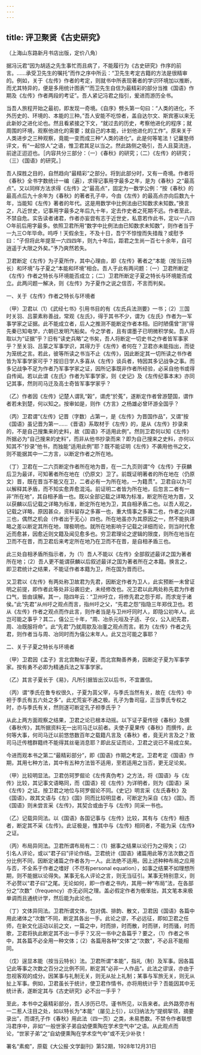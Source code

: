 ```yaml
---
---
---
```

title: 评卫聚贤《古史研究》
---




（上海山东路新月书店出版，定价八角）

据冯沅君“因为胡适之先生事忙而且病了，不能履行为《古史研究》作序的前言。……承受卫先生的嘱托”而作之序中所云：“卫先生考定古籍的方法是很精审的。例如，关于《左传》作者的考定，则就书中所表现著者的学识环境加以推断，而尤其特异的，便是多用统计图表”“而卫先生自信为最精彩的部分当推《国语》作期及《左传》作者两段的考证”。吾人紧记冯君之指引，爰进而游历全书。

当吾人旅程开始之最初，即发现一奇境。《自序》劈头第一句曰：“人类的进化，不外历史的、环境的、本能的三种。”吾人安能不吃惊者，盖自达尔文、斯宾塞以来无此新妙之进化论也。然且看紧接之下文，“就过去的历史，考察他进化的程序；就周围的环境，观察他进化的需要；就自己的本能，计划他进化的工作”。原来关于人类进步之三种观察，竟能一变而成三种“人类的进化”。此是何等笔法！记曩塾师评文，有“一起惊人”之语，惟卫君其足以当之。然此路侧之吸引，吾人且莫流连，前途正迢迢也。［内容共分三部分：（一）《春秋》的研究；（二）《左传》的研究；（三）《国语》的研究。］

吾人探胜之目的，自然趋向“最精彩”之部分。将到此部分时，又有一奇境。作者将《春秋》全书字数统计一编〔遍〕，求得记事用字最多之年，是为《春秋》之“最高点”。又以同样方法求得《左传》之“最高点”，固定为一数学公例：“按《春秋》的最高点后九十余年为《春秋》的著者孔子卒，今由《左传》的最高点亦向后数九十年，当能知《左传》著者的年代。这是用数学中比例法由已知数求未知数。”换言之，凡近世史，记事用字最多之年后九十年，定去作史者之死期不远。作者至此，不禁自危。实告读者诸君，作者亦妄尝有志于近世史，私意若作此书，定以一八四○年前后用字最多。依照卫君所用“数字中比例法由已知数求未知数”，则作者当于一九三○年毕命。呜呼！天假余生，不及十日，吾宁不惊惶而失措哉？或慰予曰：“子但将此年提至一六四四年，则九十年后，距君之生尚一百七十余年，自可逍遥于大限之外矣。”予乃爽然若失。

卫君断定《左传》为子夏所作，其中心理由，即《左传》著者之“本能（按当云特长）和环境”与子夏之“本能和环境”相合。吾人于此有两问题：（一）卫君所断定《左传》作者之特长与环境能否成立；（二）卫君所断定子夏之特长与环境能否成立。此两问题一解决，则《左传》为子夏作之说之信否，不言而判矣。

一、关于《左传》作者之特长与环境者

（甲）卫君以（1）《武经七书》引用书目的有《左氏兵法测要》一书；（2）三国时关羽、吕蒙素称善战，常观《左氏》，得于其书不少，谓为《左氏》作者为一军事学家之证据。此不能成立者，后人之推测不能断定作者本相。旧时陋儒曾“测”得先秦已知电学，六朝已发明汽船矣。今之学者，且有谓墨子已明微积学矣。吾人将取以为“证据”乎？旧有“读史兵略”之书矣，吾人将断定一切史书之作者皆军事家乎？至关羽、吕蒙之军事学识，其得力于《左传》者何在？卫君亦未能指出，而徒为笼统之言。若此，彼等所读之书当不止《左传》，因此断定其一切所读之书作者皆为军事学家可乎？按旧日学人多喜从《左传》谈兵者，特因其多记战争之事。而多记战争不足为作者乃军事学家之证，因所记事既非作者所经验，必采自他书或得自传闻。若以此谓《左氏》作者为军事学家，则《史记》及《左传纪事本末》亦同记其事，然则司马迁及高士奇皆军事学家乎？

（乙）作者因《左传》记楚人谓乳“榖”，谓虎“於菟”，遂断定作者曾游楚国，谓作者若未到楚，何以知之。按审如是，则作《方言》之杨雄必曾环游全国乎？

（丙）卫君谓“《左传》记晋（字数）占第一，是《左传》为晋国作品”，又谓“按《国语》虽记晋为第一……《晋语》系取材于《左传》的，是从《左传》抄录来的，不是自己搜集来的史料，故《国语》不适用此例”。然则卫君何以知《左传》所据必为“自己搜来的史料”，而非从他书抄录而来？即为自己搜来之史料，亦何以知其不“抄录”他书，而独能“适用此例”耶？既不能证明《左传》不袭用他书之文，则不能据其中一二方言，以断定作者之所在地。

（丁）卫君在一二六页断定作者所在地为晋，在一二九页则谓“今《左传》于获麟后卫为最详，可知著者所在地在（仍原文）卫了。前既证明著者的所在地在（仍原文）晋，既在晋当不能又在卫，二者必有一为所在地，一为籍贯”。卫君自以为可以解释其矛盾，而不知实愈弄愈混沌。前证明二者皆为所在地，后忽言二者有一非“所在地”，其自相矛盾一也。既以全部记载之详略为标准，断定所在地为晋，又以获麟以后记载之详略为标准，断定所在地为卫，其自相矛盾二也。以吾人观之，记载之详略，原因甚众，资料留存之多寡一也，重大情事之多寡二也，作者之兴趣三也，偶然之机会（作者出于无心）四也。所在地虽亦为其原因之一，然不能执详略之差以断定其所在地，理极明也。就所在地影响于记载之详细而论，则当时代愈近而愈甚，因愈近则文籍及闻见愈多也。穷卫君理论之逻辑的限度，则所在地当在卫而不在晋，而卫君后来考定所在地乃在卫而不在晋，是自相矛盾三也。

此三处自相矛盾所指示者，为（1）吾人不能以《左传》全部叙述最详之国为著者所在地；（2）吾人更不能谓获麟以后叙述最详之国为著者所在之本籍。换言之，即卫君统计之结果，不能证作者本籍为卫，所在国为晋而已。

又卫君以《左传》有两处称卫故君为先君，因断定作者为卫人，此实预断一未曾证明之前提，即作者此等处非沿袭旧史，未经修改也。况卫君以此两处称先君为作者口气，皆由误解。其一，隐四年云：“卫州吁立，将修先君之怨于郑，而求宠于诸侯。”此“先君”从州吁之观点而言，指州吁之父，“先君之怨”指隐三年郑伐卫也。若从《左传》作者之观点而作此言，则作者当是与卫州吁同时人，即隐公初年人。此岂可能之事乎？其二，僖公三十年，“周、冶杀元咺及子适、子仪，公入祀先君，周、冶既服将命”。此“先君”乃就周歂及冶廑之观点而言。若为《左传》作者之先君，则作者当与周、冶同时而为僖公末年人。此又岂可能之事耶？

二、关于子夏之特长与环境者

（甲）卫君因《孟子》言北宫黝似子夏，而北宫黝善养勇，因断定子夏为军事学家。按有勇不必即为精通兵法之军事学家。

（乙）其言子夏长于《易》，凡所引据皆出汉以后书，不宜置信。

（丙）谓“季氏在鲁专权很久，子夏为莒父宰，与季氏当然有关，故在《左传》中袒于季氏有五六处之多”。此尤荒妄不通之极。孔子为鲁司寇，正当季氏专权之时，亦与季氏有关，然则遂可断定孔子袒季氏乎？

从此上两方面观察之结果，卫君之论已根本动摇。以下证子夏传授《春秋》及撰《春秋传》，其所据资料无一出司马迁以前者。夫使子夏果传《春秋》而撰传，此何等大事，何司马迁以前悠悠数百年之载籍凡言及《春秋》者，竟无片言及之？致司马迁传稽群籍终不能得其丝毫消息耶？即此反证而论，卫君之说已不易成立矣。

今进而观本书之第二“最精彩部分”，即《国语》作期之考定。卫君考定《国语》作期，其用七种方法，其中有五种方法皆不适用，至若适用之当否，更无足论矣。

（甲）比较明显法。卫君仿珂罗倔论《左传真伪考》之方法，将《国语》与《左传》比较，其记事文语略同，而《国语》视《左传》为详明者，则为《国语》采《左传》之证。按卫君之地位与珂罗倔论不同。《史记》明言采《左氏春秋》及《国语》，故其文语与《左》《国》同而比较明显者，可断定为采自《左》《国》。而《国语》则未尝言采《左传》，其契合或由于与《左传》同采一书也。

（乙）记载异同法。以《国语》各国记事与《左传》比较，其有与《左传》相违者，断定其不采《左传》。此证极是，惟其中与《左传》相同者，不能为采《左传》之证。

（丙）布局异同法。卫君所谓布局有二：（1）据事之结果以论行为之得失；（2）引名人评论，或以“君子曰”评论作结。卫君统计《国语》诸篇用此等方法次数之百分比例不同，因断定诸篇之作者各为一人。此法绝不适用。因上述种种布局之应用与否，不全系于作者之嗜好（不尽有personal equation），如事之结果不如理想所期，则不能据以论得失。某事无名人评论之言，则无当征引。某事无特别意义，则不必赘以“君子曰”之尾。无论如何，即一作者之书内，其用一种“布局”法，在各部分之“次数”（frequency）亦无必同之理。盖必假定作者为极笨拙，其文笔本来极单调而且通统计学，然后能为此论也。

（丁）文体异同法。卫君所谓文体，包对偶、排韵、散文，卫君因《国语》各篇中用此诸体之“次数”不同，断定其各出一手。此论之谬，不必远征，即如卫君之任师，在新文化运动以前之文，一篇之中，时而排，时而散，时而骈，时而骚，时而歌，卫君将执此断定其不出一手乎？又况一书中之各篇乎？要之，（1）作者之书中，其各篇不必全用一种文体；（2）各篇用各种“文体”之“次数”，不必且不能相同。

（戊）逞显本能（按当云特长）法。卫君所谓“本能”，指礼（制）及军事。因各篇记此等事之次数之百分之比例不同，断定其“必非一人作品”。此法之谬误，亦由于忽视客观的成分。因某事与礼制无关，则无从扯上礼制；某事与军旅无关，则无从扯上军事。例如，卫君虽长于统计，使卫君作情书，亦将用统计乎？吾能因其中无统计表，遂断定其与《古史研究》必不出一手乎？

至此，本书中之最精彩部分，吾人涉历已尽。谨书所见，以告来者。此外路旁亦有一二惹人注目之处，如以特长为“本能”（屡见上引），以归纳法为“提纲挈领，摘要录出”，而谓孔子作《春秋》用此法（四一页）之类，未易悉数。不禁令作者联想冯君序中，非如“一般世家子弟自幼便熏陶在学术空气中”之语。从此观点而论，“世家子弟”之“自幼便熏陶在学术空气中”或不无少补欤！





署名“素痴”，原载《大公报·文学副刊》第52期，1928年12月31日